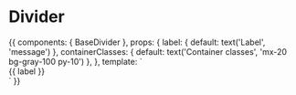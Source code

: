
<Meta title="Components" component={BaseDivider} />

# Divider

<Props of={BaseDivider} />

<Preview>
  <Story name="Divider">
    {{
      components: {
        BaseDivider
      },
      props: {
        label: {
          default: text('Label', 'message')
        },
        containerClasses: {
          default: text('Container classes', 'mx-20 bg-gray-100 py-10')
        },
      },
      template: `
      <div :class="containerClasses">
        <BaseDivider>
          {{ label }}
        </BaseDivider>
      </div>`
    }}
  </Story>
</Preview>
